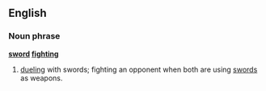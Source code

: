 ==English==
===Noun phrase===
'''[[sword]] [[fighting]]'''

#[[duel]]ing with swords; fighting an opponent when both are using [[sword]]s as weapons.